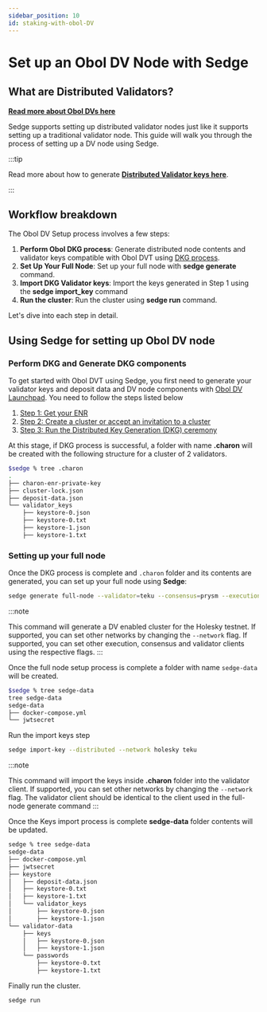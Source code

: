 ```yaml
---
sidebar_position: 10
id: staking-with-obol-DV
---
```



# Set up an Obol DV Node with Sedge 

## What are Distributed Validators?

**[Read more about Obol DVs here](https://docs.obol.org/docs/int/key-concepts)**

Sedge supports setting up distributed validator nodes just like it supports setting up a traditional validator node. This guide will walk you through the process of setting up a DV node using Sedge.

:::tip

Read more about how to generate **[Distributed Validator keys here](https://docs.obol.org/docs/next/start/quickstart_group)**.

:::

## Workflow breakdown

The Obol DV Setup process involves a few steps:

1. **Perform Obol DKG process**: Generate distributed node contents and validator keys compatible with Obol DVT using [DKG process](https://docs.obol.org/docs/next/start/quickstart_group).
2. **Set Up Your Full Node**: Set up your full node with **sedge generate** command.
3. **Import DKG Validator keys**: Import the keys generated in Step 1 using the **sedge import_key** command
4. **Run the cluster**: Run the cluster using **sedge run** command. 

Let's dive into each step in detail.

## Using Sedge for setting up Obol DV node

### Perform DKG and Generate DKG components

To get started with Obol DVT using Sedge, you first need to generate your validator keys and deposit data and DV node components with [Obol DV Launchpad](https://holesky.launchpad.obol.org/).
You need to follow the steps listed below
1. [Step 1: Get your ENR](https://docs.obol.org/docs/next/start/quickstart_group#step-1-get-your-enr)
2. [Step 2: Create a cluster or accept an invitation to a cluster](https://docs.obol.org/docs/next/start/quickstart_group#step-2-create-a-cluster-or-accept-an-invitation-to-a-cluster)
3. [Step 3: Run the Distributed Key Generation (DKG) ceremony](https://docs.obol.org/docs/next/start/quickstart_group#step-3-run-the-distributed-key-generation-dkg-ceremony)

At this stage, if DKG process is successful, a folder with name **.charon** will be created with the following structure for a cluster of 2 validators.

```bash
$sedge % tree .charon
.
├── charon-enr-private-key
├── cluster-lock.json
├── deposit-data.json
└── validator_keys
    ├── keystore-0.json
    ├── keystore-0.txt
    ├── keystore-1.json
    ├── keystore-1.txt
```

### Setting up your full node

Once the DKG process is complete and `.charon` folder and its contents are generated, you can set up your full node using **Sedge**:

```bash
sedge generate full-node --validator=teku --consensus=prysm --execution=geth --network=holesky --distributed
```

:::note

This command will generate a DV enabled cluster for the Holesky testnet.
If supported, you can set other networks by changing the `--network` flag.
If supported, you can set other execution, consensus and validator clients using the respective flags.
:::

Once the full node setup process is complete a folder with name `sedge-data` will be created.

```bash
$sedge % tree sedge-data
tree sedge-data                                                                                             
sedge-data
├── docker-compose.yml
└── jwtsecret
```
Run the import keys step

```bash
sedge import-key --distributed --network holesky teku
```

:::note

This command will import the keys inside **.charon** folder into the validator client.
If supported, you can set other networks by changing the `--network` flag.
The validator client should be identical to the client used in the full-node generate command
:::

Once the Keys import process is complete **sedge-data** folder contents will be updated.

```bash
sedge % tree sedge-data                                      
sedge-data
├── docker-compose.yml
├── jwtsecret
├── keystore
│   ├── deposit-data.json
│   ├── keystore-0.txt
│   ├── keystore-1.txt
│   └── validator_keys
│       ├── keystore-0.json
│       ├── keystore-1.json
└── validator-data
    ├── keys
    │   ├── keystore-0.json
    │   ├── keystore-1.json
    └── passwords
        ├── keystore-0.txt
        ├── keystore-1.txt
```

Finally run the cluster.

```bash
sedge run
```